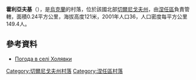 {{coord|51|13|25|N|31|54|27|E|scale:100000|display=title}}

'''霍利亞夫基'''（{{lang-uk|Холявки}}），是[[烏克蘭|烏克蘭]]的村落，位於該國北部[[切爾尼戈夫州|切爾尼戈夫州]]，由[[涅任區|涅任區]]負責管轄，面積0.24平方公里，海拔高度121米，2001年人口36，人口密度每平方公里149.4人。

==參考資料==
* [http://weather.in.ua/ua/chernigovskaja/27450 Погода в селі Холявки]

[[Category:切爾尼戈夫州村落|Category:切爾尼戈夫州村落]]
[[Category:涅任區村落|Category:涅任區村落]]


{{Chernihiv-geo-stub}}